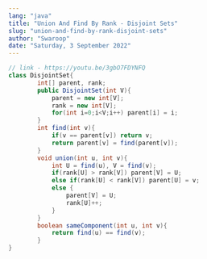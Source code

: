 ```yaml
---
lang: "java"
title: "Union And Find By Rank - Disjoint Sets"
slug: "union-and-find-by-rank-disjoint-sets"
author: "Swaroop"
date: "Saturday, 3 September 2022"
---
```

```java
// link - https://youtu.be/3gbO7FDYNFQ
class DisjointSet{
        int[] parent, rank;
        public DisjointSet(int V){
            parent = new int[V];
            rank = new int[V];
            for(int i=0;i<V;i++) parent[i] = i;
        }
        int find(int v){
            if(v == parent[v]) return v;
            return parent[v] = find(parent[v]);
        }
        void union(int u, int v){
            int U = find(u), V = find(v);
            if(rank[U] > rank[V]) parent[V] = U;
            else if(rank[U] < rank[V]) parent[U] = v;
            else {
                parent[V] = U;
                rank[U]++;
            }
        }
        boolean sameComponent(int u, int v){
            return find(u) == find(v);
        }
}
```